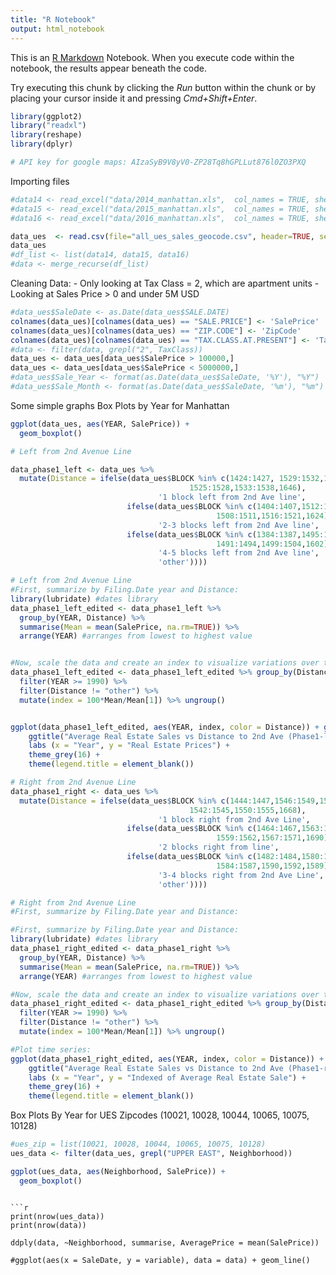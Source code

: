 ```yaml
---
title: "R Notebook"
output: html_notebook
---
```


This is an [R Markdown](http://rmarkdown.rstudio.com) Notebook. When you execute code within the notebook, the results appear beneath the code. 

Try executing this chunk by clicking the *Run* button within the chunk or by placing your cursor inside it and pressing *Cmd+Shift+Enter*. 

```r
library(ggplot2)
library("readxl")
library(reshape)
library(dplyr)

# API key for google maps: AIzaSyB9V8yV0-ZP28Tq8hGPLLut876l0ZO3PXQ
```

Importing files

```r
#data14 <- read_excel("data/2014_manhattan.xls",  col_names = TRUE, sheet = "Manhattan", skip = 4)
#data15 <- read_excel("data/2015_manhattan.xls",  col_names = TRUE, sheet = "Manhattan", skip = 4)
#data16 <- read_excel("data/2016_manhattan.xls",  col_names = TRUE, sheet = "Manhattan", skip = 4)

data_ues  <- read.csv(file="all_ues_sales_geocode.csv", header=TRUE, sep=",")
data_ues
#df_list <- list(data14, data15, data16)
#data <- merge_recurse(df_list)
```

Cleaning Data:
- Only looking at Tax Class = 2, which are apartment units
- Looking at Sales Price > 0 and under 5M USD

```r
#data_ues$SaleDate <- as.Date(data_ues$SALE.DATE)
colnames(data_ues)[colnames(data_ues) == "SALE.PRICE"] <- 'SalePrice'
colnames(data_ues)[colnames(data_ues) == "ZIP.CODE"] <- 'ZipCode'
colnames(data_ues)[colnames(data_ues) == "TAX.CLASS.AT.PRESENT"] <- 'TaxClass'
#data <- filter(data, grepl("2", TaxClass))
data_ues <- data_ues[data_ues$SalePrice > 100000,]
data_ues <- data_ues[data_ues$SalePrice < 5000000,]
#data_ues$Sale_Year <- format(as.Date(data_ues$SaleDate, '%Y'), "%Y")
#data_ues$Sale_Month <- format(as.Date(data_ues$SaleDate, '%m'), "%m")
```

Some simple graphs
Box Plots by Year for Manhattan

```r
ggplot(data_ues, aes(YEAR, SalePrice)) +
  geom_boxplot()


```

```r
# Left from 2nd Avenue Line

data_phase1_left <- data_ues %>%
  mutate(Distance = ifelse(data_ues$BLOCK %in% c(1424:1427, 1529:1532,1539:1541,1423,1428:1433,
                                        1525:1528,1533:1538,1646),
                                 '1 block left from 2nd Ave line',
                          ifelse(data_ues$BLOCK %in% c(1404:1407,1512:1515,1522:1524,1403,1408:1413,
                                              1508:1511,1516:1521,1624),
                                 '2-3 blocks left from 2nd Ave line',
                          ifelse(data_ues$BLOCK %in% c(1384:1387,1495:1498,1505:1507,1383,1388:1393,
                                              1491:1494,1499:1504,1602),
                                 '4-5 blocks left from 2nd Ave line',
                                 'other'))))
```


```r
# Left from 2nd Avenue Line
#First, summarize by Filing.Date year and Distance:
library(lubridate) #dates library
data_phase1_left_edited <- data_phase1_left %>%
  group_by(YEAR, Distance) %>%
  summarise(Mean = mean(SalePrice, na.rm=TRUE)) %>%
  arrange(YEAR) #arranges from lowest to highest value


#Now, scale the data and create an index to visualize variations over time, then plot:
data_phase1_left_edited <- data_phase1_left_edited %>% group_by(Distance) %>%
  filter(YEAR >= 1990) %>%
  filter(Distance != "other") %>%
  mutate(index = 100*Mean/Mean[1]) %>% ungroup()


ggplot(data_phase1_left_edited, aes(YEAR, index, color = Distance)) + geom_line(lwd = 0.75) +
    ggtitle("Average Real Estate Sales vs Distance to 2nd Ave (Phase1-left)") +
    labs (x = "Year", y = "Real Estate Prices") +
    theme_grey(16) +
    theme(legend.title = element_blank())
```

```r
# Right from 2nd Avenue Line
data_phase1_right <- data_ues %>%
  mutate(Distance = ifelse(data_ues$BLOCK %in% c(1444:1447,1546:1549,1556:1558,1443,1448:1453,
                                        1542:1545,1550:1555,1668),
                                 '1 block right from 2nd Ave Line',
                          ifelse(data_ues$BLOCK %in% c(1464:1467,1563:1566,1573,1463,1468:1473,
                                              1559:1562,1567:1571,1690),
                                 '2 blocks right from line',
                          ifelse(data_ues$BLOCK %in% c(1482:1484,1580:1583,1480,1485:1490,1576:1579,
                                              1584:1587,1590,1592,1589),
                                 '3-4 blocks right from 2nd Ave Line',
                                 'other'))))

```


```r
# Right from 2nd Avenue Line
#First, summarize by Filing.Date year and Distance:

#First, summarize by Filing.Date year and Distance:
library(lubridate) #dates library
data_phase1_right_edited <- data_phase1_right %>%
  group_by(YEAR, Distance) %>%
  summarise(Mean = mean(SalePrice, na.rm=TRUE)) %>%
  arrange(YEAR) #arranges from lowest to highest value

#Now, scale the data and create an index to visualize variations over time, then plot:
data_phase1_right_edited <- data_phase1_right_edited %>% group_by(Distance) %>%
  filter(YEAR >= 1990) %>%
  filter(Distance != "other") %>%
  mutate(index = 100*Mean/Mean[1]) %>% ungroup()

#Plot time series:
ggplot(data_phase1_right_edited, aes(YEAR, index, color = Distance)) + geom_line(lwd = 0.75) +
    ggtitle("Average Real Estate Sales vs Distance to 2nd Ave (Phase1-right)") +
    labs (x = "Year", y = "Indexed of Average Real Estate Sale") +
    theme_grey(16) +
    theme(legend.title = element_blank())

```



Box Plots By Year for UES Zipcodes (10021, 10028, 10044, 10065, 10075, 10128)
```r

#ues_zip = list(10021, 10028, 10044, 10065, 10075, 10128)
ues_data <- filter(data_ues, grepl("UPPER EAST", Neighborhood))

ggplot(ues_data, aes(Neighborhood, SalePrice)) +
  geom_boxplot()
```
```

```r
print(nrow(ues_data))
print(nrow(data))

ddply(data, ~Neighborhood, summarise, AveragePrice = mean(SalePrice))

#ggplot(aes(x = SaleDate, y = variable), data = data) + geom_line()
```
